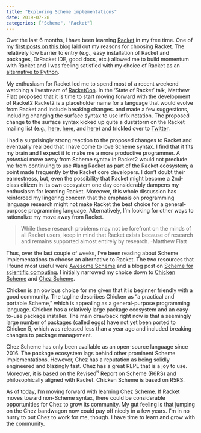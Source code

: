 ```yaml
---
title: "Exploring Scheme implementations"
date: 2019-07-28
categories: ["Scheme", "Racket"]
---
```


Over the last 6 months, I have been learning [Racket](https://racket-lang.org) in my free time. One of my [first posts on this blog](/post/programming-horizons/) laid out my reasons for choosing Racket. The relatively low barrier to entry (e.g., easy installation of Racket and packages, DrRacket IDE, good docs, etc.) allowed me to build momentum with Racket and I was feeling satisfied with my choice of Racket as an [alternative to Python](https://dustycloud.org/blog/racket-is-an-acceptable-python/).

My enthusiasm for Racket led me to spend most of a recent weekend watching a livestream of [RacketCon](https://con.racket-lang.org). In the 'State of Racket' talk, Matthew Flatt proposed that it is time to start moving forward with the development of Racket2 [Racket2 is a placeholder name for a language that would evolve from Racket and include breaking changes.]{.aside} and made a few suggestions, including changing the surface syntax to use infix notation. The proposed change to the surface syntax kicked up quite a duststorm on the Racket mailing list (e.g., [here](https://groups.google.com/d/msg/racket-users/HiC7z3A5O-k/XPR2wbSJCQAJ), [here](https://groups.google.com/d/msg/racket-users/ewWuCvbe93k/e-tMWwlVAwAJ), and [here](https://groups.google.com/d/msg/racket-users/vN_1uUJZnXo/5bXiMEBvCgAJ)) and trickled over to [Twitter](https://twitter.com/lexi_lambda/status/1152171606648786945).

I had a surprisingly strong reaction to the proposed changes to Racket and eventually realized that I have come to love Scheme syntax. I find that it fits my brain and I expect it to make me a more productive programmer. A *potential* move away from Scheme syntax in Racket2 would not preclude me from continuing to use #lang Racket as part of the Racket ecosystem; a point made frequently by the Racket core developers. I don't doubt their earnestness, but, even the possibility that Racket might become a 2nd-class citizen in its own ecosystem one day considerably dampens my enthusiasm for learning Racket. Moreover, this whole discussion has reinforced my lingering concern that the emphasis on programming language research might not make Racket the best choice for a general-purpose programming language. [Alternatively, I'm looking for other ways to rationalize my move away from Racket.]{.aside}

>While these research problems may not be forefront on the minds of all Racket users, keep in mind that Racket exists because of research and remains supported almost entirely by research. -Matthew Flatt

Thus, over the last couple of weeks, I've been reading about Scheme implementations to choose an alternative to Racket. The two resources that I found most useful were [Awesome Scheme](https://github.com/schemedoc/awesome-scheme) and a blog post on [Scheme for scientific computing](http://fmnt.info/blog/20181029_scheme.html). I initially narrowed my choice down to [Chicken Scheme](https://www.call-cc.org) and [Chez Scheme](https://cisco.github.io/ChezScheme/).

Chicken is an obvious choice for me given that it is beginner friendly with a good community. The tagline describes Chicken as "a practical and portable Scheme," which is appealing as a general-purpose programming language. Chicken has a relatively large package ecosystem and an easy-to-use package installer. The main drawback right now is that a seemingly large number of packages (called eggs) have not yet been ported to Chicken 5, which was released less than a year ago and included breaking changes to package management.

Chez Scheme has only been available as an open-source language since 2016. The package ecosystem lags behind other prominent Scheme implementations. However, Chez has a reputation as being solidly engineered and blazingly fast. Chez has a great REPL that is a joy to use. Moreover, it is based on the Revised<sup>6</sup> Report on Scheme (R6RS) and philosophically aligned with Racket. [Chicken Scheme is based on R5RS.]{.aside}

As of today, I'm moving forward with learning Chez Scheme. If Racket moves toward non-Scheme syntax, there could be considerable opportunities for Chez to grow its community. My gut feeling is that jumping on the Chez bandwagon now could pay off nicely in a few years. I'm in no hurry to put Chez to work for me, though. I have time to learn and grow with the community.
